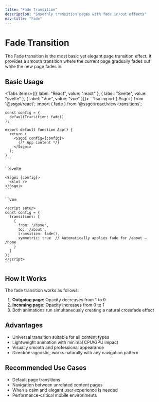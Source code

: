 ```yaml
---
title: "Fade Transition"
description: "Smoothly transition pages with fade in/out effects"
nav-title: "Fade"
---
```


# Fade Transition

The Fade transition is the most basic yet elegant page transition effect. It provides a smooth transition where the current page gradually fades out while the new page fades in.

## Basic Usage

<Tabs items={[{ label: "React", value: "react" }, { label: "Svelte", value: "svelte" }, { label: "Vue", value: "vue" }]}>
  <TabPanel value="react">
    ```tsx
    import { Ssgoi } from '@ssgoi/react';
    import { fade } from '@ssgoi/react/view-transitions';

    const config = {
      defaultTransition: fade()
    };

    export default function App() {
      return (
        <Ssgoi config={config}>
          {/* App content */}
        </Ssgoi>
      );
    }
    ```
  </TabPanel>
  <TabPanel value="svelte">
    ```svelte
    <script>
      import { Ssgoi } from '@ssgoi/svelte';
      import { fade } from '@ssgoi/svelte/view-transitions';

      const config = {
        defaultTransition: fade()
      };
    </script>

    <Ssgoi {config}>
      <slot />
    </Ssgoi>
    ```
  </TabPanel>
  <TabPanel value="vue">
    ```vue
    <template>
      <Ssgoi :config="config">
        <!-- App content -->
      </Ssgoi>
    </template>

    <script setup>
    import { Ssgoi } from '@ssgoi/vue';
    import { fade } from '@ssgoi/vue/view-transitions';

    const config = {
      defaultTransition: fade()
    };
    </script>
    ```
  </TabPanel>
</Tabs>

## Options

The fade transition allows customization of spring animation settings:

```typescript
fade({
  spring: {
    stiffness: 300,  // Spring stiffness (default: 300)
    damping: 30      // Damping ratio (default: 30)
  }
})
```

### Spring Options Explained

- **stiffness**: Controls the speed of the animation. Higher values result in faster transitions
- **damping**: Controls the bounce of the animation. Higher values result in smoother transitions

## Usage Examples

### Slow Fade

Smooth and slow fade effect:

<Tabs items={[{ label: "React", value: "react" }, { label: "Svelte", value: "svelte" }, { label: "Vue", value: "vue" }]}>
  <TabPanel value="react">
    ```tsx
    const config = {
      defaultTransition: fade({
        spring: {
          stiffness: 100,
          damping: 20
        }
      })
    };
    ```
  </TabPanel>
  <TabPanel value="svelte">
    ```svelte
    <script>
      const config = {
        defaultTransition: fade({
          spring: {
            stiffness: 100,
            damping: 20
          }
        })
      };
    </script>
    ```
  </TabPanel>
  <TabPanel value="vue">
    ```vue
    <script setup>
    const config = {
      defaultTransition: fade({
        spring: {
          stiffness: 100,
          damping: 20
        }
      })
    };
    </script>
    ```
  </TabPanel>
</Tabs>

### Fast Fade

Quick and snappy fade effect:

<Tabs items={[{ label: "React", value: "react" }, { label: "Svelte", value: "svelte" }, { label: "Vue", value: "vue" }]}>
  <TabPanel value="react">
    ```tsx
    const config = {
      defaultTransition: fade({
        spring: {
          stiffness: 500,
          damping: 40
        }
      })
    };
    ```
  </TabPanel>
  <TabPanel value="svelte">
    ```svelte
    <script>
      const config = {
        defaultTransition: fade({
          spring: {
            stiffness: 500,
            damping: 40
          }
        })
      };
    </script>
    ```
  </TabPanel>
  <TabPanel value="vue">
    ```vue
    <script setup>
    const config = {
      defaultTransition: fade({
        spring: {
          stiffness: 500,
          damping: 40
        }
      })
    };
    </script>
    ```
  </TabPanel>
</Tabs>

## Route-Specific Application

<Tabs items={[{ label: "React", value: "react" }, { label: "Svelte", value: "svelte" }, { label: "Vue", value: "vue" }]}>
  <TabPanel value="react">
    ```tsx
    const config = {
      transitions: [
        {
          from: '/home',
          to: '/about', 
          transition: fade(),
          symmetric: true  // Automatically applies fade for /about → /home
        }
      ]
    };

    <Ssgoi config={config}>
      {/* App content */}
    </Ssgoi>
    ```
  </TabPanel>
  <TabPanel value="svelte">
    ```svelte
    <script>
      const config = {
        transitions: [
          {
            from: '/home',
            to: '/about', 
            transition: fade(),
            symmetric: true  // Automatically applies fade for /about → /home
          }
        ]
      };
    </script>

    <Ssgoi {config}>
      <slot />
    </Ssgoi>
    ```
  </TabPanel>
  <TabPanel value="vue">
    ```vue
    <template>
      <Ssgoi :config="config">
        <!-- App content -->
      </Ssgoi>
    </template>

    <script setup>
    const config = {
      transitions: [
        {
          from: '/home',
          to: '/about', 
          transition: fade(),
          symmetric: true  // Automatically applies fade for /about → /home
        }
      ]
    };
    </script>
    ```
  </TabPanel>
</Tabs>

## How It Works

The fade transition works as follows:

1. **Outgoing page**: Opacity decreases from 1 to 0
2. **Incoming page**: Opacity increases from 0 to 1
3. Both animations run simultaneously creating a natural crossfade effect

## Advantages

- Universal transition suitable for all content types
- Lightweight animation with minimal CPU/GPU impact
- Visually smooth and professional appearance
- Direction-agnostic, works naturally with any navigation pattern

## Recommended Use Cases

- Default page transitions
- Navigation between unrelated content pages
- When a calm and elegant user experience is needed
- Performance-critical mobile environments